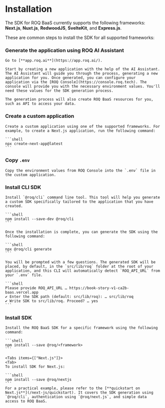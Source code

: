 
# Installation

The SDK for ROQ BaaS currently supports the following frameworks: **Next.js**, **Nuxt.js**, **RedwoodJS**, **SvelteKit**, and **Express.js**.

These are common steps to install the SDK for all supported frameworks:

<Steps>

### Generate the application using ROQ AI Assistant

    Go to [**app.roq.ai**](https://app.roq.ai/).
    
    Start by creating a new application with the help of the AI Assistant. The AI Assistant will guide you through the process, generating a new application for you. Once generated, you can configure your application via the [ROQ Console](https://console.roq.tech). The console will provide you with the necessary environment values. You'll need these values for the SDK generation process.

    The generation process will also create ROQ BaaS resources for you, such as API to access your data.

### Create a custom application 

    Create a custom application using one of the supported frameworks. For example, to create a Next.js application, run the following command:

    ```shell
    npx create-next-app@latest
    ```

### Copy `.env`

    Copy the environment values from ROQ Console into the `.env` file in the custom application.

### Install CLI SDK
    
    Install `@roq/cli` command line tool. This tool will help you generate a custom SDK specifically tailored to the application that you have created.

    ```shell
    npm install --save-dev @roq/cli
    ```

    Once the installation is complete, you can generate the SDK using the following command:

    ```shell
    npx @roq/cli generate
    ```
    
    You will be prompted with a few questions. The generated SDK will be placed, by default, in the `src/lib/roq` folder at the root of your application, and this CLI will automatically detect `ROQ_API_URL` from your `.env` file.

    ```shell
    Please provide ROQ_API_URL … https://book-story-v1-ca2b-baas.vercel.app
    ✔ Enter the SDK path (default: src/lib/roq): … src/lib/roq
    ✔ Write SDK to src/lib/roq. Proceed? … yes
    ```

### Install SDK 

    Install the ROQ BaaS SDK for a specific framework using the following command:

    ```shell
    npm install --save @roq/<framework>
    ```

    <Tabs items={["Next.js"]}>
    <Tab>
    To install SDK for Next.js:

    ```shell
    npm install --save @roq/nextjs
    ```
    For a practical example, please refer to the [**quickstart on Next.js**](/next-js/quickstart). It covers the SDK generation using `@roq/cli`, authentication using `@roq/next.js`, and simple data access to ROQ BaaS.
</Tab>
</Tabs>
</Steps>